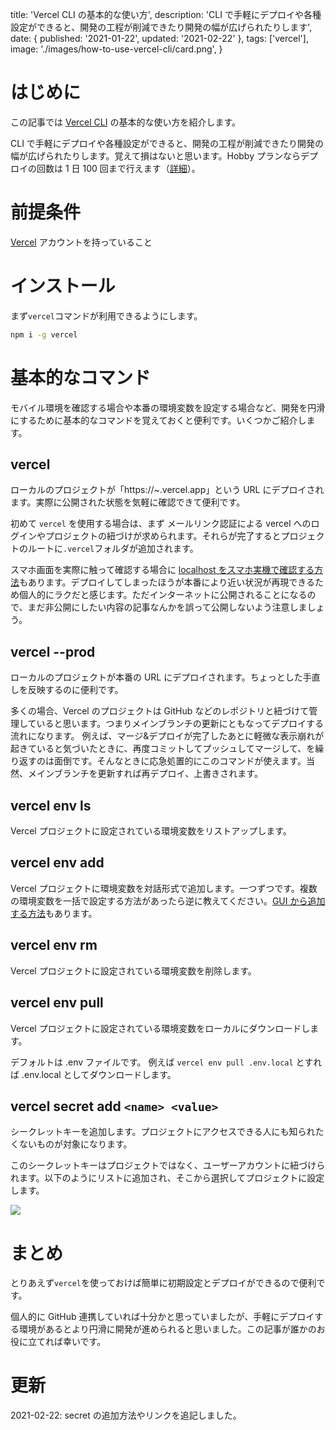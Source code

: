   title: 'Vercel CLI の基本的な使い方',
  description:
    'CLI で手軽にデプロイや各種設定ができると、開発の工程が削減できたり開発の幅が広げられたりします',
  date: { published: '2021-01-22', updated: '2021-02-22' },
  tags: ['vercel'],
  image: './images/how-to-use-vercel-cli/card.png',
}

# はじめに

この記事では [Vercel CLI](https://vercel.com/docs/cli) の基本的な使い方を紹介します。

CLI で手軽にデプロイや各種設定ができると、開発の工程が削減できたり開発の幅が広げられたりします。覚えて損はないと思います。Hobby プランならデプロイの回数は 1 日 100 回まで行えます（[詳細](https://vercel.com/docs/platform/limits)）。

# 前提条件

[Vercel](https://vercel.com/docs/cli) アカウントを持っていること

# インストール

まず`vercel`コマンドが利用できるようにします。

```bash
npm i -g vercel
```

# 基本的なコマンド

モバイル環境を確認する場合や本番の環境変数を設定する場合など、開発を円滑にするために基本的なコマンドを覚えておくと便利です。いくつかご紹介します。

## vercel

ローカルのプロジェクトが「https://~.vercel.app」という URL にデプロイされます。実際に公開された状態を気軽に確認できて便利です。

初めて `vercel` を使用する場合は、まず メールリンク認証による vercel へのログインやプロジェクトの紐づけが求められます。それらが完了するとプロジェクトのルートに`.vercel`フォルダが追加されます。

スマホ画面を実際に触って確認する場合に [localhost をスマホ実機で確認する方法](https://qiita.com/nanarya/items/8d01dfb4de434e7b8acc)もあります。デプロイしてしまったほうが本番により近い状況が再現できるため個人的にラクだと感じます。ただインターネットに公開されることになるので、まだ非公開にしたい内容の記事なんかを誤って公開しないよう注意しましょう。

## vercel --prod

ローカルのプロジェクトが本番の URL にデプロイされます。ちょっとした手直しを反映するのに便利です。

多くの場合、Vercel のプロジェクトは GitHub などのレポジトリと紐づけて管理していると思います。つまりメインブランチの更新にともなってデプロイする流れになります。
例えば、マージ&デプロイが完了したあとに軽微な表示崩れが起きていると気づいたときに、再度コミットしてプッシュしてマージして、を繰り返すのは面倒です。そんなときに応急処置的にこのコマンドが使えます。当然、メインブランチを更新すれば再デプロイ、上書きされます。

## vercel env ls

Vercel プロジェクトに設定されている環境変数をリストアップします。

## vercel env add

Vercel プロジェクトに環境変数を対話形式で追加します。一つずつです。複数の環境変数を一括で設定する方法があったら逆に教えてください。[GUI から追加する方法](https://vercel.com/docs/environment-variables)もあります。

## vercel env rm

Vercel プロジェクトに設定されている環境変数を削除します。

## vercel env pull

Vercel プロジェクトに設定されている環境変数をローカルにダウンロードします。

デフォルトは .env ファイルです。
例えば `vercel env pull .env.local` とすれば .env.local としてダウンロードします。

## vercel secret add `<name> <value>`

シークレットキーを追加します。プロジェクトにアクセスできる人にも知られたくないものが対象になります。

このシークレットキーはプロジェクトではなく、ユーザーアカウントに紐づけられます。以下のようにリストに追加され、そこから選択してプロジェクトに設定します。

<img src="./images/how-to-use-vercel-cli/using-secret.png" />

# まとめ

とりあえず`vercel`を使っておけば簡単に初期設定とデプロイができるので便利です。

個人的に GitHub 連携していれば十分かと思っていましたが、手軽にデプロイする環境があるとより円滑に開発が進められると思いました。この記事が誰かのお役に立てれば幸いです。

# 更新

2021-02-22: secret の追加方法やリンクを追記しました。
